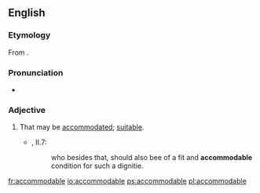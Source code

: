 ==English==

===Etymology===
From {{der|en|frm|accomodable}}.

===Pronunciation===
* {{a|UK}} {{IPA|/əˈkɒmədəb(ə)l/|lang=en}}

===Adjective===
{{en-adj}}

# That may be [[accommodated]]; [[suitable]]. {{defdate|from 16th c.}}
#* {{RQ:Flr Mntgn Essays}}, II.7:
#*: who besides that, should also bee of a fit and '''accommodable''' condition for such a dignitie.

[[fr:accommodable]]
[[io:accommodable]]
[[ps:accommodable]]
[[pl:accommodable]]